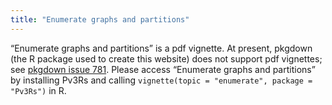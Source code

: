 ```yaml
---
title: "Enumerate graphs and partitions"
---
```


"Enumerate graphs and partitions" is a pdf vignette. At present, pkgdown (the R
package used to create this website) does not support pdf vignettes; see
[pkgdown issue 781](https://github.com/r-lib/pkgdown/issues/781). Please access
"Enumerate graphs and partitions" by installing Pv3Rs and calling
`vignette(topic = "enumerate", package = "Pv3Rs")` in R.


